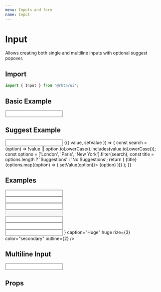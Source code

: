 ```yaml
---
menu: Inputs and form
name: Input
---
```



# Input

Allows creating both single and multiline inputs with optional suggest popover.

## Import

```javascript
import { Input } from '@rkta/ui';
```

## Basic Example

<Playground>
  <Input caption="Text Input" />
</Playground>

## Suggest Example

<Playground>
  <Input caption="Suggest Input">
    {({ value, setValue }) => {
      const search = (option) => !value || option.toLowerCase().includes(value.toLowerCase());
      const options = ['London', 'Paris', 'New York'].filter(search);
      const title = options.length ? 'Suggestions' : 'No Suggestions';
      return (
        <List rize={1}>
          <ListTitle>{title}</ListTitle>
          <ArrowKeys vertical>
            {options.map((option) => (
              <ListButton key={option} onClick={() => setValue(option)}>
                {option}
              </ListButton>
            ))}
          </ArrowKeys>
        </List>
      );
    }}
  </Input>
</Playground>

## Examples

<Playground>
  <Input caption="Tiny" tiny outline={1} />
  <br />
  <Input caption="Small" small />
  <br />
  <Input caption="Normal" />
  <br />
  <Input caption="Disabled" disabled />
  <br />
  <Input caption="Read Only" readOnly />
  <br />
  <Input caption="Big" big fancy fitAll color="error" />
  <br />
  <Input
    append={
      <Addon>
        <New />
      </Addon>
    }
    caption="Huge"
    huge
    rize={3}
    color="secondary"
    outline={2}
  />
</Playground>

## Multiline Input

<Playground>
  <Input autoHeight multiline caption="Multiline" bgColor="color3" rize={1} maxRows={4} />
</Playground>

## Props

<Props of={Input} />
